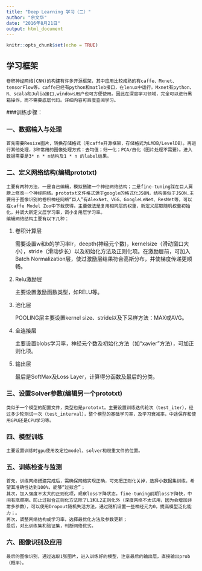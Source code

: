 ```yaml
---
title: "Deep Learning 学习（二）"
author: "余文华"
date: "2016年8月21日"
output: html_document
---
```


```r
knitr::opts_chunk$set(echo = TRUE)
```

## 学习框架

    卷积神经网络(CNN)的构建有许多开源框架，其中应用比较成熟的有caffe、Mxnet、tensorFlow等。caffe已经有python和matleb接口，在lenux中运行。Mxnet有python、R、scala和Julia接口,windows用户也可方便使用。因此在深度学习领域，完全可以进行黑箱操作，而不需要底层代码。详细内容可百度查阅学习。

###训练步骤：

### 一、数据输入与处理

    首先需要Resize图片，转换存储格式（用caffe开源框架，存储格式为LMDB/LevelDB）。再进行其他处理，3种常用的图像处理方式：去均值；归一化；PCA/白化（图片处理不需要）。进入数据需要是3* n * n结构及1 * n 的label结果。 
    
### 二、定义网络结构(编辑prototxt)

    主要有两种方法，一是自己编辑，模拟搭建一个神经网络结构；二是fine-tuning踩在巨人肩膀上修改一个神经网络。prototxt文件格式源于google的格式化JSON，结构类似于JSON.主要用于图像识别的卷积神经网络“巨人”有AlexNet、VGG、GoogleLeNet、ResNet等，可以在caffe Model Zoo中下载获得。主要做法是复用相同层的权重，新定义层取随机权重初始化，并调大新定义层学习率，调小复用层学习率。
    编辑网络结构主要有以下几种：
  
1. 卷积计算层

    需要设置w和b的学习率lr，deepth(神经元个数)，kernelsize（滑动窗口大小），stride（滑动步长）以及初始化方法及正则化项。在激励层前，可加入Batch Normalization层，使过激励层结果符合高斯分布，并使梯度传递更顺畅。
    
2.  Relu激励层

    主要设置激励函数类型，如RELU等。
    
3. 池化层

    POOLING层主要设置kernel size、stride以及下采样方法：MAX或AVG。
    
4. 全连接层

    主要设置blobs学习率，神经元个数及初始化方法（如“xavier”方法），可加正则化项。

5. 输出层

    最后是SoftMax及Loss Layer，计算得分函数及最后的分类。
    
    
### 三、设置Solver参数(编辑另一个prototxt)

    类似于一个模型的配置文件，类型也是prototxt。主要设置训练迭代轮次（test_iter），经过多少轮测试一次（test_interval），整个模型的基础学习率，及学习衰减率，中途保存和使用GPU还是CPU学习等。
    

### 四、模型训练

    主要设置训练时gpu使用及定位model、solver和权重文件的位置。

### 五、训练检查与监测

    首先，训练网络搭建完成后，需确保网络实现正确，可先把正则化关掉，选择小数据集训练，希望其准确性达到100%，能够“过拟合”；
    其次，加入强度不太大的正则化项，观察loss下降状态。fine-tuning前期loss下降快，中间有瓶颈期。防止过拟合正则化方法除了L1和L2正则化外（深度网络不太试用，因为会增加非常多参数），可以使用Dropout随机失活方法，通过随机设置一些神经元为0，提高模型泛化能力；。
    再次，调整网络结构或学习率，选择最优化方法及参数更新；
    最后，对比训练集和验证集，判断网络优劣。

### 六、图像识别及应用

    最后的图像识别，通过选取1张图片，进入训练好的模型，注意最后的输出层，直接输出prob（概率）。

